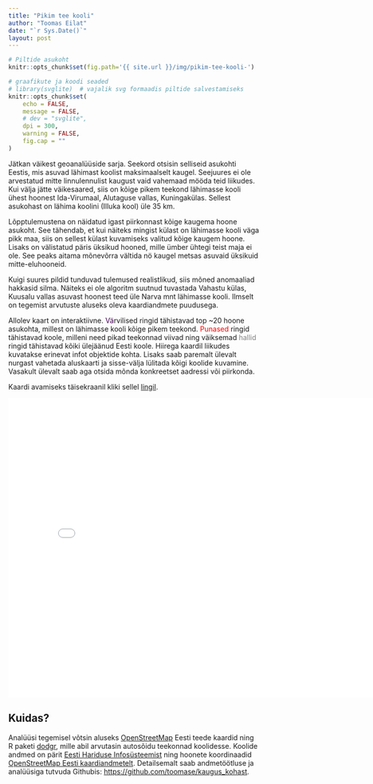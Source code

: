 ```yaml
---
title: "Pikim tee kooli"
author: "Toomas Eilat"
date: "`r Sys.Date()`"
layout: post
---
```


```r
# Piltide asukoht
knitr::opts_chunk$set(fig.path='{{ site.url }}/img/pikim-tee-kooli-')
```

```r
# graafikute ja koodi seaded
# library(svglite)  # vajalik svg formaadis piltide salvestamiseks
knitr::opts_chunk$set(
    echo = FALSE, 
    message = FALSE,
    # dev = "svglite",
    dpi = 300,
    warning = FALSE,
    fig.cap = ""
)
```

Jätkan väikest geoanalüüside sarja. Seekord otsisin selliseid asukohti Eestis, mis asuvad lähimast koolist maksimaalselt kaugel. Seejuures ei ole arvestatud mitte linnulennulist kaugust vaid vahemaad mööda teid liikudes. Kui välja jätte väikesaared, siis on kõige pikem teekond lähimasse kooli ühest hoonest Ida-Virumaal, Alutaguse vallas, Kuningakülas. Sellest asukohast on lähima koolini (Illuka kool) üle 35 km.

Lõpptulemustena on näidatud igast piirkonnast kõige kaugema hoone asukoht. See tähendab, et kui näiteks mingist külast on lähimasse kooli väga pikk maa, siis on sellest külast kuvamiseks valitud kõige kaugem hoone. Lisaks on välistatud päris üksikud hooned, mille ümber ühtegi teist maja ei ole. See peaks aitama mõnevõrra vältida nö kaugel metsas asuvaid üksikuid mitte-eluhooneid.

Kuigi suures pildid tunduvad tulemused realistlikud, siis mõned anomaaliad hakkasid silma. Näiteks ei ole algoritm suutnud tuvastada Vahastu külas, Kuusalu vallas asuvast hoonest teed üle Narva mnt lähimasse kooli. Ilmselt on tegemist arvutuste aluseks oleva kaardiandmete puudusega.

Allolev kaart on interaktiivne. <span style="color:#440154FF">Vä</span>rvilised ringid tähistavad top ~20 hoone asukohta, millest on lähimasse kooli kõige pikem teekond. <span style="color:red">Punased</span> ringid tähistavad koole, milleni need pikad teekonnad viivad ning väiksemad <span style="color:grey">hallid</span> ringid tähistavad kõiki ülejäänud Eesti koole. Hiirega kaardil liikudes kuvatakse erinevat infot objektide kohta. Lisaks saab paremalt ülevalt nurgast vahetada aluskaarti ja sisse-välja lülitada kõigi koolide kuvamine. Vasakult ülevalt saab aga otsida mõnda konkreetset aadressi või piirkonda.

Kaardi avamiseks täisekraanil kliki sellel <a href="http://eilat.ee/files/pikim_tee_kooli.html" target="_blank">lingil</a>.

<iframe frameborder="0" width="800" height="600" 
        sandbox="allow-same-origin allow-scripts"
        scrolling="no" seamless="seamless"
        src="/files/pikim_tee_kooli.html">
</iframe>


## Kuidas?
Analüüsi tegemisel võtsin aluseks [OpenStreetMap](https://www.openstreetmap.org/) Eesti teede kaardid ning R paketi [dodgr](https://github.com/ATFutures/dodgr), mille abil arvutasin autosõidu teekonnad koolidesse. Koolide andmed on pärit [Eesti Hariduse Infosüsteemist](https://koolikaart.hm.ee/) ning hoonete koordinaadid [OpenStreetMap Eesti kaardiandmetelt](http://download.geofabrik.de/europe/estonia.html). Detailsemalt saab andmetöötluse ja analüüsiga tutvuda Githubis:  [https://github.com/toomase/kaugus_kohast](https://github.com/toomase/kaugus_kohast).